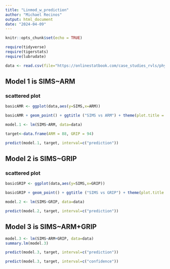```yaml
---
title: "Linmod_w_prediction"
author: "Michael Recinos"
output: html_document
date: "2024-04-09"
---
```


```r
knitr::opts_chunk$set(echo = TRUE)

require(tidyverse)
require(tigerstats)
require(lubrudate)

data <- read.csv(file="https://onlinestatbook.com/case_studies_rvls/physical_strength/data.txt",sep="",header=TRUE)  
```


## Model 1 is SIMS~ARM
### scattered plot

```r
basicAMR <- ggplot(data,aes(y=SIMS,x=ARM))
```

```r
basicAMR + geom_point() + ggtitle ("SIMS vs ARM") + theme(plot.title = element_text(hjust =  0.5, size = 20)) + geom_smooth(method = lm)
```

```r
model.1 <- lm(SIMS~ARM, data=data)
```


```r
target<-data.frame(ARM = 88, GRIP = 94)
```

```r
predict(model.1, target, interval=c("prediction"))
```


## Model 2 is SIMS~GRIP
### scattered plot


```r
basicGRIP <- ggplot(data,aes(y=SIMS,x=GRIP))
```

```r
basicGRIP + geom_point() + ggtitle ("SIMS vs GRIP") + theme(plot.title = element_text(hjust =  0.5, size = 20)) + geom_smooth(method = lm)
```

```r
model.2 <- lm(SIMS~GRIP, data=data)
```


```r
predict(model.2, target, interval=c("prediction"))
```


## Model 3 is SIMS~ARM+GRIP

```r
model.3 <- lm(SIMS~ARM+GRIP, data=data)
summary.lm(model.3)
```


```r
predict(model.3, target, interval=c("prediction"))
```

```r
predict(model.3, target, interval=c("confidence"))
```
